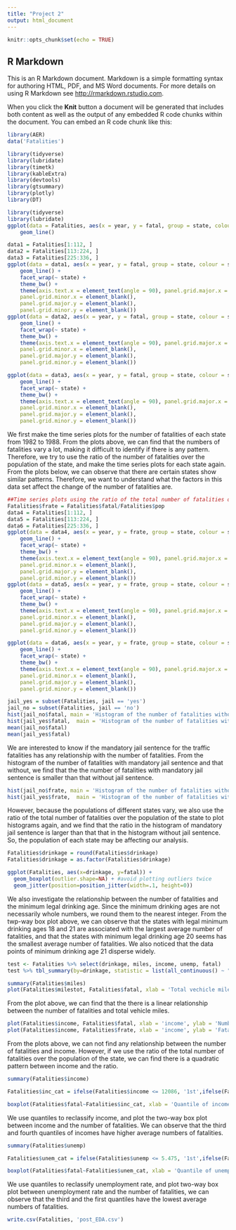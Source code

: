 ```yaml
---
title: "Project 2"
output: html_document
---
```


```r
knitr::opts_chunk$set(echo = TRUE)
```

## R Markdown

This is an R Markdown document. Markdown is a simple formatting syntax for authoring HTML, PDF, and MS Word documents. For more details on using R Markdown see <http://rmarkdown.rstudio.com>.

When you click the **Knit** button a document will be generated that includes both content as well as the output of any embedded R code chunks within the document. You can embed an R code chunk like this:

```r
library(AER)
data('Fatalities')
```

```r
library(tidyverse)
library(lubridate)
library(timetk)
library(kableExtra)
library(devtools)
library(gtsummary)
library(plotly)
library(DT)
```


```r
library(tidyverse)
library(lubridate)
ggplot(data = Fatalities, aes(x = year, y = fatal, group = state, colour = state)) +
    geom_line()
```

```r
data1 = Fatalities[1:112, ]
data2 = Fatalities[113:224, ]
data3 = Fatalities[225:336, ]
ggplot(data = data1, aes(x = year, y = fatal, group = state, colour = state)) +
    geom_line() +
    facet_wrap(~ state) +
    theme_bw() +
    theme(axis.text.x = element_text(angle = 90), panel.grid.major.x = element_blank(),
    panel.grid.minor.x = element_blank(),
    panel.grid.major.y = element_blank(),
    panel.grid.minor.y = element_blank())
ggplot(data = data2, aes(x = year, y = fatal, group = state, colour = state)) +
    geom_line() +
    facet_wrap(~ state) +
    theme_bw() +
    theme(axis.text.x = element_text(angle = 90), panel.grid.major.x = element_blank(),
    panel.grid.minor.x = element_blank(),
    panel.grid.major.y = element_blank(),
    panel.grid.minor.y = element_blank())

ggplot(data = data3, aes(x = year, y = fatal, group = state, colour = state)) +
    geom_line() +
    facet_wrap(~ state) +
    theme_bw() +
    theme(axis.text.x = element_text(angle = 90), panel.grid.major.x = element_blank(),
    panel.grid.minor.x = element_blank(),
    panel.grid.major.y = element_blank(),
    panel.grid.minor.y = element_blank())
```

We first make the time series plots for the number of fatalities of each state from 1982 to 1988. From the plots above, we can find that the numbers of fatalities vary a lot, making it difficult to identify if there is any pattern. Therefore, we try to use the ratio of the number of fatalities over the population of the state, and make the time series plots for each state again. From the plots below, we can observe that there are certain states show similar patterns. Therefore, we want to understand what the factors in this data set affect the change of the number of fatalities are. 

```r
##Time series plots using the ratio of the total number of fatalities over the population of the state
Fatalities$frate = Fatalities$fatal/Fatalities$pop
data4 = Fatalities[1:112, ]
data5 = Fatalities[113:224, ]
data6 = Fatalities[225:336, ]
ggplot(data = data4, aes(x = year, y = frate, group = state, colour = state)) +
    geom_line() +
    facet_wrap(~ state) +
    theme_bw() +
    theme(axis.text.x = element_text(angle = 90), panel.grid.major.x = element_blank(),
    panel.grid.minor.x = element_blank(),
    panel.grid.major.y = element_blank(),
    panel.grid.minor.y = element_blank())
ggplot(data = data5, aes(x = year, y = frate, group = state, colour = state)) +
    geom_line() +
    facet_wrap(~ state) +
    theme_bw() +
    theme(axis.text.x = element_text(angle = 90), panel.grid.major.x = element_blank(),
    panel.grid.minor.x = element_blank(),
    panel.grid.major.y = element_blank(),
    panel.grid.minor.y = element_blank())

ggplot(data = data6, aes(x = year, y = frate, group = state, colour = state)) +
    geom_line() +
    facet_wrap(~ state) +
    theme_bw() +
    theme(axis.text.x = element_text(angle = 90), panel.grid.major.x = element_blank(),
    panel.grid.minor.x = element_blank(),
    panel.grid.major.y = element_blank(),
    panel.grid.minor.y = element_blank())
```





```r
jail_yes = subset(Fatalities, jail == 'yes') 
jail_no = subset(Fatalities, jail == 'no') 
hist(jail_no$fatal, main = 'Histogram of the number of fatalities without mandatory jail sentence')
hist(jail_yes$fatal,  main = 'Histogram of the number of fatalities with mandatory jail sentence')
mean(jail_no$fatal)
mean(jail_yes$fatal)
```

We are interested to know  if the mandatory jail sentence for the traffic fatalities has any relationship with the number of fatalities. From the histogram of the number of fatalities with mandatory jail sentence and that without, we find that the the number of fatalities with mandatory jail sentence is smaller than that without jail sentence. 


```r
hist(jail_no$frate, main = 'Histogram of the number of fatalities without mandatory jail sentence')
hist(jail_yes$frate,  main = 'Histogram of the number of fatalities with mandatory jail sentence')
```

However, because the populations of different states vary, we also use the ratio of the total number of fatalities over the population of the state to plot histograms again, and we find that the ratio in the histogram of mandatory jail sentence is larger than that that in the histogram without jail sentence. So, the population of each state may be affecting our analysis. 


```r
Fatalities$drinkage = round(Fatalities$drinkage)
Fatalities$drinkage = as.factor(Fatalities$drinkage)
```

```r
ggplot(Fatalities, aes(x=drinkage, y=fatal)) + 
  geom_boxplot(outlier.shape=NA) + #avoid plotting outliers twice
  geom_jitter(position=position_jitter(width=.1, height=0))
```

We also investigate the relationship between the number of fatalities and the minimum legal drinking age. Since the minimum drinking ages are not necessarily whole numbers, we round them to the nearest integer. From the twp-way box plot above, we can observe that the states with legal minimum drinking ages 18 and 21 are associated with the largest average number of fatalities, and that the states with minimum legal drinking age 20 seems has the smallest average number of fatalities. We also noticed that the data points of minimum drinking age 21 disperse widely.   

```r
test <- Fatalities %>% select(drinkage, miles, income, unemp, fatal)
test %>% tbl_summary(by=drinkage, statistic = list(all_continuous() ~ "{mean} ({sd}, {median}, {IQR})")) %>% add_p()

summary(Fatalities$miles)
plot(Fatalities$milestot, Fatalities$fatal, xlab = 'Total vechicle miles', ylab = 'The number of fatalities' )
```

From the plot above, we can find that the there is a linear relationship between the number of fatalities and total vehicle miles. 


```r
plot(Fatalities$income, Fatalities$fatal, xlab = 'income', ylab = 'Number of fatalities')
plot(Fatalities$income, Fatalities$frate, xlab = 'income', ylab = 'Fatality ratio')
```

From the plots above, we can not find any relationship between the number of fatalities and income. However, if we use the ratio of the total number of fatalities over the population of the state, we can find there is a quadratic pattern between income and the ratio.
```r
summary(Fatalities$income)
```


```r
Fatalities$inc_cat = ifelse(Fatalities$income <= 12086, '1st',ifelse(Fatalities$income > 12086 & Fatalities$income <=13763, '2nd',ifelse(Fatalities$income >13763 & Fatalities$income <=15175, '3rd', '4th')))
```

```r
boxplot(Fatalities$fatal~Fatalities$inc_cat, xlab = 'Quantile of income', ylab = 'Number of fatal')
```

We use quantiles to reclassify income, and plot the two-way box plot between income and the number of fatalities. We can observe that the third and fourth quantiles of incomes have higher average numbers of fatalities.
```r
summary(Fatalities$unemp)
```

```r
Fatalities$unem_cat = ifelse(Fatalities$unemp <= 5.475, '1st',ifelse(Fatalities$unemp > 5.475  & Fatalities$unemp <=7.000, '2nd',ifelse(Fatalities$unemp >7.000 & Fatalities$unemp <=8.900, '3rd', '4th')))
```

```r
boxplot(Fatalities$fatal~Fatalities$unem_cat, xlab = 'Quantile of unemployment rate', ylab = 'Number of fatal')
```

We use quantiles to reclassify unemployment rate, and plot two-way box plot between unemployment rate and the number of fatalities, we can observe that the third and the first quantiles have the lowest average numbers of fatalities.




```r
write.csv(Fatalities, 'post_EDA.csv')
```
